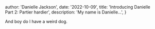 
  author: 'Danielle Jackson',
  date: '2022-10-09',
  title: 'Introducing Danielle Part 2: Partier hardier',
  description: 'My name is Danielle...',
}


And boy do I have a weird dog.
